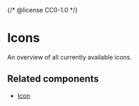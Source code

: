 {/* @license CC0-1.0 */}


<Meta title="Brand/Assets/Icons" />

<StatusBadge description="The set of available icons will change." />

# Icons

An overview of all currently available icons.

<IconGallery />

## Related components

- [Icon](/docs/components-media-icon--docs)
